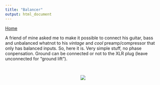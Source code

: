 ```yaml
---
title: "Balancer"
output: html_document
---
```


[Home](../)

A friend of mine asked me to make it possible to connect his guitar, bass and unbalanced whatnot to his _vintage_ and _cool_ preamp/compressor that only has balanced inputs. So, here it is. Very simple stuff, no phase conpensation. Ground can be connected or not to the XLR plug (leave unconnected for "ground lift").

<br>


<center>

![](../img/xlr.jpg)

</center>

